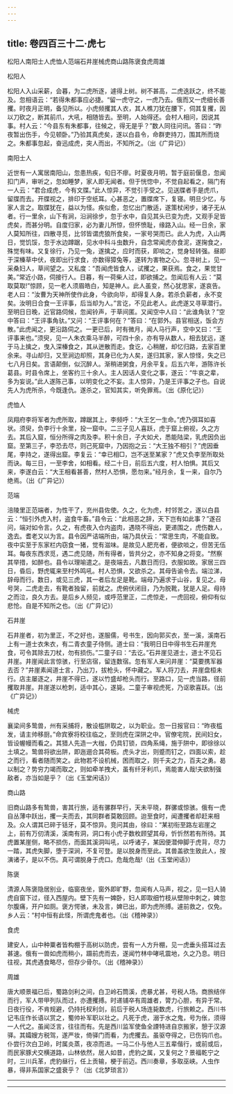 ```yaml
---
---
---
```

title: 卷四百三十二·虎七
---

松阳人南阳士人虎恤人范端石井崖械虎商山路陈褒食虎周雄

松阳人

松阳人入山采薪，会暮，为二虎所逐，遽得上树。树不甚高，二虎迭跃之，终不能及。忽相语云：“若得朱都事应必捷。“留一虎守之，一虎乃去。俄而又一虎细长善攫。时夜月正明，备见所以。小虎频攫其人衣，其人樵刀犹在腰下，伺其复攫，因以刀砍之，断其前爪，大吼，相随皆去。至明，人始得还。会村人相问，因说其事。村人云：“今县东有朱都事，往候之，得无是乎？”数人同往问讯。答曰：“昨夜暂出伤手，今见顿卧。”乃验其真虎矣，遂以白县令，命群吏持刀，围其所而烧之。朱都事忽起，奋迅成虎，突人而出，不知所之。（出《广异记》）

南阳士人

近世有一人寓居南阳山，忽患热疾，旬日不瘳。时夏夜月明，暂于庭前偃息，忽闻扣门声，审听之，忽如睡梦，家人即无闻者。但于恍惚中，不觉自起看之，隔门有一人云：“君合成虎，今有文牒。”此人惊异，不觉引手受之。见送牒者手是虎爪，留牒而去。开牒视之，排印于空纸耳。心甚恶之，置牒席下，复寝。明旦少忆，与家人言之。取牒犹在，益以为怪。疾似愈，忽忆出门散适，遂策杖闲步，诸子无从者。行一里余，山下有涧，沿涧徐步，忽于水中，自见其头已变为虎，又观手足皆虎矣，而甚分明。自度归家，必为妻儿所惊，但怀愤耻，缘路入山。经一日余，家人莫知所往，四散寻觅，比邻皆谓虎狼所食矣，一家号哭而已。此人为虎，入山两日，觉饥馁，忽于水边蹲踞，见水中科斗虫数升，自念常闻虎亦食泥，遂掬食之，殊觉有味。又复徐行，乃见一兔，遂擒之，应时而获，即啖之，觉身轻转强。昼即于深榛草中伏，夜即出行求食，亦数得獐兔等，遂转为害物之心。忽寻树上，见一采桑妇人，草间望之。又私度：“吾闻虎皆食人，试攫之，果获焉。食之，果觉甘美。”常近小路，伺接行人。日暮，有一荷柴人过，即欲捕之。忽闻后有人云：“莫取莫取!”惊顾，见一老人须眉皓白，知是神人。此人虽变，然心犹思家，遂哀告。老人曰：“汝曹为天神所使作此身，今欲向毕，却得复人身。若杀负薪者，永不变矣。汝明日合食一王评事，后当却为人。”言讫，不见此老人。此虎遂又寻草潜行。至明日日晚，近官路伺候，忽闻铃声，于草间匿。又闻空中人曰：“此谁角驮？”空中答曰：“王评事角驮。”又问：“王评事何在？”答曰：“在郭外。县官相送，饭会方散。”此虎闻之，更沿路伺之。一更已后，时有微月，闻人马行声，空中又曰：“王评事来也。”须臾，见一人朱衣乘马半醉，可四十余，亦有导从数人，相去犹远，遂于马上擒之，曳入深榛食之，其从迸散而走。食讫，心稍醒，却忆归路，去家百里余来。寻山却归，又至涧边却照，其身已化为人矣，遂归其家，家人惊怪，失之已七八月日矣。言语颠倒，似沉醉人。渐稍进粥食，月余平复。后五六年，游陈许长葛县。时县令席上，坐客约三十余人。主人因话人变化之事，遂云：“牛哀之辈，多为妄说。”此人遂陈己事，以明变化之不妄。主人惊异，乃是王评事之子也。自说先人为虎所杀，今既逢仇。遂杀之，官知其实，听免罪焉。（出《原化记》）

虎恤人

凤翔府李将军者为虎所取，蹲踞其上，李频呼：“大王乞一生命。”虎乃弭耳如喜状。须臾，负李行十余里，投一窟中。二三子见人喜跃，虎于窟上俯视，久之方去。其后入窟，恒分所得之肉及李。积十余日，子大如犬，悉能陆梁，乳虎因负出窟。至第三子，李恐去尽，则己死窟中，乃因抱之云：“大王独不相引？”虎因垂尾，李持之，遂得出窟。李复云：“幸已相□，岂不送至某家？”虎又负李至所取处而诀。每三日，一至李舍，如相看。经二十日，前后五六度，村人怕惧。其后又来，李遂白云：“大王相看甚善，然村人恐惧，愿勿来。”经月余，复一来，自尔乃绝焉。（出《广异记》）

范端

涪陵里正范端者，为性干了，充州县佐使。久之，化为虎，村邻苦之，遂以白县云：“恒引外虎入村，盗食牛畜。”县令云：“此相恶之辞，天下岂有如此事？”遂召问，端对如令言。久之，有虎夜入仓内盗肉，遇晓不得出，更递围之，虎伤数人，逸去。耆老又以为言。县令因严诘端所由，端乃具伏云：“常思生肉，不能自致。夜中实至于东家栏内窃食一猪，觉有滋味。是故见人肥充者，便欲啖之，但苦无伍耳。每夜东西求觅，遇二虎见随，所有得者，皆共分之，亦不知身之将变。“然察其举措，如醉也。县令以理喻遣之。是夜端去，凡数日而归，衣服如故。家居三四日，昏后，野虎辄来至村外鸣吼。村人恐惧，又欲杀之。其母告谕令去。端泣涕，辞母而行。数日，或见三虎，其一者后左足是靴。端母乃遍求于山谷，复见之。母号哭，二虎走去，有靴者独留，前就之。虎俯伏闭目，乃为脱靴，犹是人足。母持之而泣，良久方去。是后乡人频见，或呼范里正，二虎惊走，一虎回视，俯仰有似悲怆。自是不知所之也。（出《广异记》）

石井崖

石井崖者，初为里正，不之好也，遂服儒，号书生，因向郭买衣，至一溪，溪南石上有一道士衣朱衣，有二青衣童子侍侧。道士曰：“我明日日中得书生石井崖充食，可令其除去刀杖，勿有损伤。”二童子曰：“去讫。”石井崖见道士，道士不见石井崖。井崖闻此言惊骇，行至店宿，留连数宿。忽有军人来问井崖：“莫要携军器去否？”井崖素闻道士言，乃出刀，拔枪头，怀中藏之。军人将刀去，井崖盘桓未行。店主屡逐之，井崖不得已，遂以竹盛却枪头而行。至路口，见一虎当路，径前攫取井崖。井崖遂以枪刺，适中其心，遂毙。二童子审视虎死，乃讴歌喜跃。（出《广异记》）

械虎

襄梁间多鸷兽，州有采捕将，散设槛阱取之，以为职业。忽一日报官曰：“昨夜槛发，请主帅移厨。”命宾寮将校往临之，至则虎在深阱之中。官僚宅院，民间妇女，皆设幄幔而看之。其猎人先造一大枷，仍具钉锁，四角系绳，施于阱中，即徐徐以土填之。鸷兽将欲出阱，即迤逦合其荷板。虎头才出，则蹙而钉之，四面以索，趁之而行，看者随而笑之。此物若不设机械，困而取之，则千夫之力，百夫之勇。曷以制之？势穷力竭而取之，则如牵羊拽犬，虽有纤牙利爪，焉能害人哉!夫欲制强敌者，亦当如是乎？（出《玉堂闲话》）

商山路

旧商山路多有鸷兽，害其行旅，适有骡群早行，天未平晓，群骡或惊骇。俄有一虎自丛薄中跃出，攫一夫而去，其同群者莫敢回顾。迨至食时，闻遭攫者却赶来相及。众人谓其已碎于铦牙，莫不惊异。竞问其由，徐曰：“某初衔至路左岩崖之上，前有万仞清溪，溪南有洞，洞口有小虎子数枚顾望其母，忻忻然若有所待。其虎置某崖侧，略不损伤，而面其溪洞叫吼，以呼诸子，某因便潜伸脚于虎背，尽力一踏，其虎失脚，堕于深涧，不复可登。是以脱身而至此。其兽盖欲生致此人，按演诸子，是以不伤。真可谓脱身于虎口。危哉危哉!（出《玉堂闲话》）

陈褒

清源人陈褒隐居别业，临窗夜坐，窗外即旷野，忽闻有人马声，视之，见一妇人骑虎自窗下过，径入西屋内。壁下先有一婢卧，妇人即取细竹枝从壁隙中刺之，婢忽尔腹痛，开户如厕。褒方愕骇，未及言，婢已出，即为虎所搏。遽前救之，仅免。乡人云：“村中恒有此怪，所谓虎鬼者也。（出《稽神录》）

食虎

建安人，山中种粟者皆构棚于高树以防虎，尝有一人方升棚，见一虎垂头搭耳过去甚速。俄有一兽如虎而稍小，蹑前虎而去，遂闻竹林中哮吼震地，久之乃息。明日往视，其虎遇食略尽，但存少骨尔。（出《稽神录》）

周雄

唐大顺景福已后，蜀路剑利之间，白卫岭石筒溪，虎暴尤甚，号税人场。商旅结伴而行，军人带甲列队而过，亦遭攫搏。时递铺卒有周雄者，膂力心胆，有异于常。日夜行役，不肯规避，仍持托杈利剑，前后于税人场连毙数虎，行旅赖之。西川书记韦庄作长语以赏之，蜀帅补军职以壮之。凡死于虎，溺于水之鬼，号为伥，须得一人代之。虽闻泛言，往往而有。先是西川监军使鱼全諲特进自京搬家，憩于汉源驿。其孀嫂方税驾，遂严妆，倚驿门而看，为虎攫去。虽驱夺得之，已伤钩爪也。仆尝行次白卫岭，时属炎蒸，夜凉而进。一马二仆与他人三五辈偕行，或前或后，而民家豚犬交横道路，山林依然，居人如昔，虎豹之属，又复何之？景福乾宁之时，三川兵革，虎豹昼行，任上贡输，梗于前迈。西川奏章，多取巫峡。人虫作暴，得非系国家之盛衰乎？（出《北梦琐言》）

----------
---------

